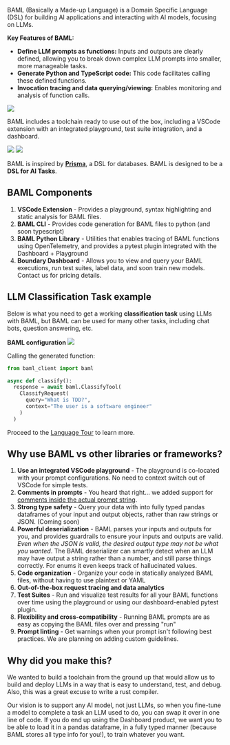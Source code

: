 
BAML (Basically a Made-up Language) is a Domain Specific Language (DSL) for building AI applications and interacting with AI models, focusing on LLMs.

**Key Features of BAML:**

- **Define LLM prompts as functions:** Inputs and outputs are clearly defined, allowing you to break down complex LLM prompts into smaller, more manageable tasks.
- **Generate Python and TypeScript code:** This code facilitates calling these defined functions.
- **Invocation tracing and data querying/viewing:** Enables monitoring and analysis of function calls.


<img src="/images/baml/baml-playground.png" />


BAML includes a toolchain ready to use out of the box, including a VSCode extension with an integrated playground, test suite integration, and a dashboard.

<img src="/images/baml/dashboard-full-baml.png" />

<img src="/images/baml/dashboard-analytics.png" />


BAML is inspired by **[Prisma](https://www.prisma.io/)**, a DSL for databases. BAML is designed to be a **DSL for AI Tasks**.



## BAML Components
1. **VSCode Extension** - Provides a playground, syntax highlighting and static analysis for BAML files.
2. **BAML CLI** - Provides code generation for BAML files to python (and soon typescript)
3. **BAML Python Library** - Utilities that enables tracing of BAML functions using OpenTelemetry, and provides a pytest plugin integrated with the Dashboard + Playground
4. **Boundary Dashboard** - Allows you to view and query your BAML executions, run test suites, label data, and soon train new models. Contact us for pricing details.



## LLM Classification Task example
Below is what you need to get a working **classification task** using LLMs with BAML, but BAML can be used for many other tasks, including chat bots, question answering, etc.

**BAML configuration**
<img src="/images/baml/full-prompt-baml.png" />

Calling the generated function:
```python
from baml_client import baml

async def classify():
  response = await baml.ClassifyTool(
    ClassifyRequest(
      query="What is TDD?",
      context="The user is a software engineer"
    )
  )
```

Proceed to the [Language Tour](./baml-by-example) to learn more.


## Why use BAML vs other libraries or frameworks?
1. **Use an integrated VSCode playground** - The playground is co-located with your prompt configurations. No need to context switch out of VSCode for simple tests.
1. **Comments in prompts** - You heard that right... we added support for [comments inside the actual prompt string](/v2/mdx/baml-by-example#comments).
1. **Strong type safety** - Query your data with into fully typed pandas dataframes of your input and output objects, rather than raw strings or JSON. (Coming soon)
1. **Powerful deserialization** - BAML parses your inputs and outputs for you, and provides guardrails to ensure your inputs and outputs are valid. _Even when the JSON is valid, the desired output type may not be what you wanted_. The BAML deserializer can smartly detect when an LLM may have output a string rather than a number, and still parse things correctly. For enums it even keeps track of hallucinated values.
1. **Code organization** - Organize your code in statically analyzed BAML files, without having to use plaintext or YAML
1. **Out-of-the-box request tracing and data analytics**
1. **Test Suites** - Run and visualize test results for all your BAML functions over time using the playground or using our dashboard-enabled pytest plugin.
1. **Flexibility and cross-compatibility** - Running BAML prompts are as easy as copying the BAML files over and pressing "run"
1. **Prompt linting** - Get warnings when your prompt isn't following best practices. We are planning on adding custom guidelines.

## Why did you make this?
We wanted to build a toolchain from the ground up that would allow us to build and deploy LLMs in a way that is easy to understand, test, and debug. Also, this was a great excuse to write a rust compiler.

Our vision is to support any AI model, not just LLMs, so when you fine-tune a model to complete a task an LLM used to do, you can swap it over in one line of code. If you do end up using the Dashboard product, we want you to be able to load it in a pandas dataframe, in a fully typed manner (because BAML stores all type info for you!), to train whatever you want.